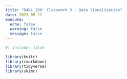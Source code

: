 ```yaml
---
title: "DANL 200: Classwork 3 - Data Visualization"
date: 2023-09-22
execute: 
  echo: false
  warning: false
  message: false
---
```

```r
#| include: false

library(knitr)
library(rmarkdown)
library(tidyverse)
library(skimr)
```

